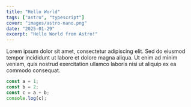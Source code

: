 ```yaml
---
title: "Hello World"
tags: ["astro", "typescript"]
cover: "images/astro-nano.png"
date: "2025-01-29"
excerpt: "Hello World from Astro!"
---
```


Lorem ipsum dolor sit amet, consectetur adipiscing elit. Sed do eiusmod tempor incididunt ut labore et 
dolore magna aliqua. Ut enim ad minim veniam, quis nostrud exercitation ullamco laboris nisi ut aliquip 
ex ea commodo consequat.

```typescript
const a = 1;
const b = 2;
const c = a + b;
console.log(c);
```


